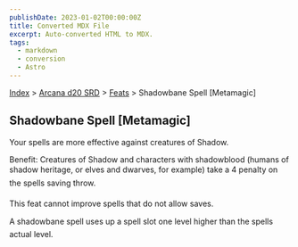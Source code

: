 ```yaml
---
publishDate: 2023-01-02T00:00:00Z
title: Converted MDX File
excerpt: Auto-converted HTML to MDX.
tags:
  - markdown
  - conversion
  - Astro
---
```


[Index](-index) > [Arcana d20 SRD](arcana-d20-srd-index) > [Feats](arcana-d20-srd-feats-index) > Shadowbane Spell [Metamagic]

## Shadowbane Spell [Metamagic]

Your spells are more effective against creatures of Shadow.

Benefit: Creatures of Shadow and characters with shadowblood (humans of shadow heritage, or elves and dwarves, for example) take a 4 penalty on the spells saving throw.

This feat cannot improve spells that do not allow saves.

A shadowbane spell uses up a spell slot one level higher than the spells actual level.
